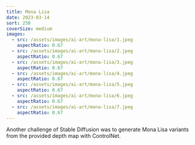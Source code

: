 ```yaml
---
title: Mona Lisa
date: 2023-03-14
sort: 250
coverSize: medium
images:
  - src: /assets/images/ai-art/mona-lisa/1.jpeg
    aspectRatio: 0.67
  - src: /assets/images/ai-art/mona-lisa/2.jpeg
    aspectRatio: 0.67
  - src: /assets/images/ai-art/mona-lisa/3.jpeg
    aspectRatio: 0.67
  - src: /assets/images/ai-art/mona-lisa/4.jpeg
    aspectRatio: 0.67
  - src: /assets/images/ai-art/mona-lisa/5.jpeg
    aspectRatio: 0.67
  - src: /assets/images/ai-art/mona-lisa/6.jpeg
    aspectRatio: 0.67
  - src: /assets/images/ai-art/mona-lisa/7.jpeg
    aspectRatio: 0.67
---
```


Another challenge of Stable Diffusion was to generate Mona Lisa variants from the provided depth map with ControlNet.
